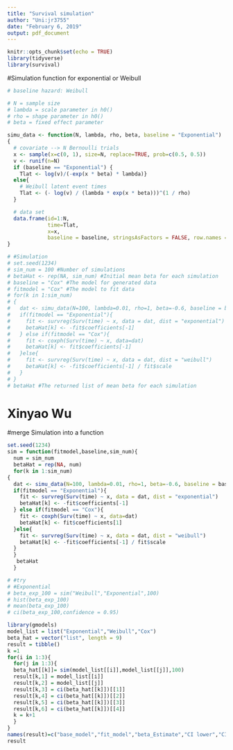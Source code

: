 ```yaml
---
title: "Survival simulation"
author: "Uni:jr3755"
date: "February 6, 2019"
output: pdf_document
---
```


```r
knitr::opts_chunk$set(echo = TRUE)
library(tidyverse)
library(survival)
```

#Simulation function for exponential or Weibull
```r

# baseline hazard: Weibull

# N = sample size    
# lambda = scale parameter in h0()
# rho = shape parameter in h0()
# beta = fixed effect parameter

simu_data <- function(N, lambda, rho, beta, baseline = "Exponential")
{
  # covariate --> N Bernoulli trials
  x <- sample(x=c(0, 1), size=N, replace=TRUE, prob=c(0.5, 0.5))
  v <- runif(n=N)
  if (baseline == "Exponential") {
    Tlat <- log(v)/(-exp(x * beta) * lambda)}
  else{
    # Weibull latent event times
    Tlat <- (- log(v) / (lambda * exp(x * beta)))^(1 / rho)
  }

  # data set
  data.frame(id=1:N,
             time=Tlat,
             x=x,
             baseline = baseline, stringsAsFactors = FALSE, row.names = NULL)
}
```


```r
# #Simulation
# set.seed(1234)
# sim_num = 100 #Number of simulations
# betaHat <- rep(NA, sim_num) #Initial mean beta for each simulation
# baseline = "Cox" #The model for generated data
# fitmodel = "Cox" #The model to fit data
# for(k in 1:sim_num)
# {
#   dat <- simu_data(N=100, lambda=0.01, rho=1, beta=-0.6, baseline = baseline)
#   if(fitmodel == "Exponential"){
#     fit <- survreg(Surv(time) ~ x, data = dat, dist = "exponential")
#     betaHat[k] <- -fit$coefficients[-1]
#   } else if(fitmodel == "Cox"){
#     fit <- coxph(Surv(time) ~ x, data=dat)
#     betaHat[k] <- fit$coefficients[-1]
#   }else{
#     fit <- survreg(Surv(time) ~ x, data = dat, dist = "weibull")
#     betaHat[k] <- -fit$coefficients[-1] / fit$scale
#   }
# }
# betaHat #The returned list of mean beta for each simulation
```

# Xinyao Wu 
#merge Simulation into a function
```r
set.seed(1234)
sim = function(fitmodel,baseline,sim_num){
  num = sim_num
  betaHat = rep(NA, num) 
  for(k in 1:sim_num)
{
  dat <- simu_data(N=100, lambda=0.01, rho=1, beta=-0.6, baseline = baseline)
  if(fitmodel == "Exponential"){
    fit <- survreg(Surv(time) ~ x, data = dat, dist = "exponential")
    betaHat[k] <- -fit$coefficients[-1]
  } else if(fitmodel == "Cox"){
    fit <- coxph(Surv(time) ~ x, data=dat)
    betaHat[k] <- fit$coefficients[1]
  }else{
    fit <- survreg(Surv(time) ~ x, data = dat, dist = "weibull")
    betaHat[k] <- -fit$coefficients[-1] / fit$scale
  }
  }
   betaHat
  }
```


```r
# #try
# #Exponential
# beta_exp_100 = sim("Weibull","Exponential",100)
# hist(beta_exp_100)
# mean(beta_exp_100)
# ci(beta_exp_100,confidence = 0.95)
```


```r
library(gmodels)
model_list = list("Exponential","Weibull","Cox")
beta_hat = vector("list", length = 9)
result = tibble()
k =1
for(i in 1:3){
  for(j in 1:3){
  beta_hat[[k]]= sim(model_list[[i]],model_list[[j]],100)
  result[k,1] = model_list[[i]]
  result[k,2] = model_list[[j]]
  result[k,3] = ci(beta_hat[[k]])[[1]]
  result[k,4] = ci(beta_hat[[k]])[[2]]
  result[k,5] = ci(beta_hat[[k]])[[3]]
  result[k,6] = ci(beta_hat[[k]])[[4]]
  k = k+1
  }
}
names(result)=c("base_model","fit_model","beta_Estimate","CI lower","CI upper","Std. Error")
result

```








